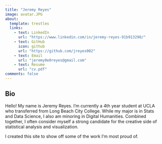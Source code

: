 ```yaml
---
title: "Jeremy Reyes"
image: avatar.JPG
about:
  template: trestles
  links:
    - text: LinkedIn
      url: "https://www.linkedin.com/in/jeremy-reyes-91b913290/"
    - text: GitHub
      icon: github
      url: "https://github.com/jreyes002"
    - text: Email
      url: "jeremy0e0reyes@gmail.com"
    - text: Resume
      url: "cv.pdf"
comments: false
---
```

  
## Bio

Hello! My name is Jeremy Reyes. I'm currently a 4th year student at UCLA who transferred from Long Beach City College. While my major is in Stats and Data Science, I also am minoring in Digital Humanities. Combined together, I often consider myself a strong candidate for the creative side of statistical analysis and visualization.

I created this site to show off some of the work I'm most proud of.
